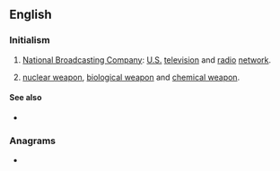 ==English==

===Initialism===
{{rfc-header|Initialism}}
{{head|en|initialism}}

# [[wikipedia:NBC|National Broadcasting Company]]: [[United States|U.S.]] [[television]] and [[radio]] [[network]].
# {{lb|en|weapons}} [[nuclear weapon]], [[biological weapon]] and [[chemical weapon]].

====See also====
* {{sense|nuclear, biological, chemical}} {{l|en|ABC}}

===Anagrams===
* {{anagrams|en|BCN|BNC|C. B. N.|C.B.N.|CBN}}